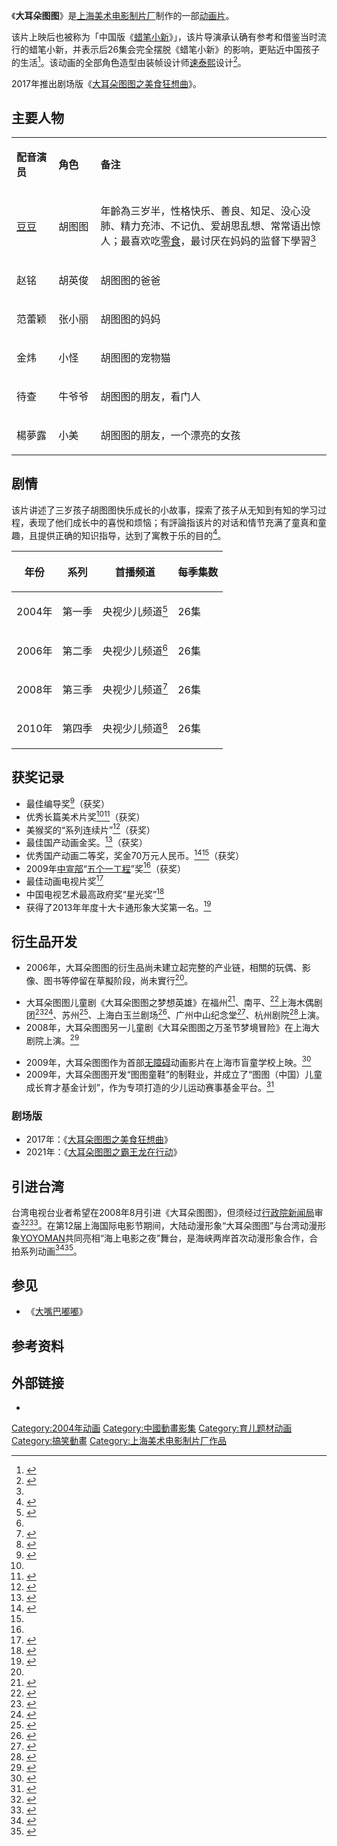 {{电视节目信息框
| 颜色      = 
| 名称      = 大耳朵图图
| 英文名称  = 
| 图片      = Big Ear Tutu S1.png
| 尺寸      = 220px
| 图说      = 第一季海報
| 别名      = 
| 类型      = 儿童动画 
| 格式      = 
| 原创      = 速泰熙
| 发展      = 
| 编剧      = 叮当
| 总导演    = 速达
| 导演      = 刁卫东
| 助理导演  = 
| 创意总监  = 
| 主持      = 
| 主演      = 
| 评委      = 
| 配音      = 
| 旁白      = 
| 国家      = 中国大陆
| 语言      = 普通話
| 字幕      = 简体中文
| 标语      = 
| 季数      = 5季
| 集数      = 134集（未完结）
| 每集列表  = 
| 每集长度  = 11分钟
| 配乐作曲  = 
| 主题曲    = 快乐小孩
| 片头曲    = 
| 作曲      = 
| 作词      = 
| 演唱      = 
| 片尾曲    = 
| 作曲2     = 
| 作词2     = 
| 演唱2     = 
| 插曲      = 
| 制作年份  = 
| 制片人    = 
| 共同制片人 = 
| 出品人    = [[朱咏雷|朱咏雷]]、朱永德 
| 监制      = 金国平、陈文
| 执行制作  = 
| 共同执行制作 = 
<!-- | 副制作人  =  -->
| 顾问      = 
| 故事      = 叮当
| 编审      = 
| 剪辑      = 
| 外景      = 
| 摄影      = 
| 机位      = 
| 制作公司  = 上海美术电影制片厂
| 电视网    = 中央电视台少儿频道
| 图像制式  = 
| 声音制式  = 
| 播出国家  = 中国大陆

| 集数0     = 
| 每集长度0 = 
| 开始      = 2004年
| 结束      = 
| 电视网1   = 
| 图像制式1 = 
| 声音制式1 = 
| 播出国家1 = 
| 集数1     = 
| 每集长度1 = 
| 开始1     = 
| 结束1     = 
| 前作      = 
| 续作      = 
| 相关节目  = 
| 中国大陆名称 = 
| 台湾名称  = 
| 港澳名称  = 
| 马新名称  = 
| 官方网站  = 
| 制作网站  = 
| imdb_id   = 
| tv_com_id = 
}}

《'''大耳朵图图'''》是[[上海美术电影制片厂|上海美术电影制片厂]]制作的一部[[动画剧集|动画片]]。

该片上映后也被称为「中国版《[[蜡笔小新|蜡笔小新]]》」，该片导演承认确有参考和借鉴当时流行的蜡笔小新，并表示后26集会完全摆脱《蜡笔小新》的影响，更贴近中国孩子的生活<ref name=chuangzuo>{{cite news|title=美影厂着力打造本土动画经典人物 摆脱小新 图图要上大银幕|url=http://ent.sina.com.cn/x/2006-11-04/10501313389.html|accessdate=2014-08-13|newspaper=新浪娱乐|date=2006年11月4日|archive-date=2014-08-13|archive-url=https://web.archive.org/web/20140813160902/http://ent.sina.com.cn/x/2006-11-04/10501313389.html|dead-url=no}}</ref>。该动画的全部角色造型由装帧设计师[[速泰熙|速泰熙]]设计<ref>{{cite news |title=爱和平会滑雪的“小老虎”来了 |url=http://www.njdaily.cn/news/2022/0128/4190861068455477568.html |accessdate=2022-02-05 |work=南京日报 |date=2022-01-28 |archive-date=2022-02-05 |archive-url=https://web.archive.org/web/20220205101358/http://www.njdaily.cn/news/2022/0128/4190861068455477568.html }}</ref>。

2017年推出剧场版《[[大耳朵图图之美食狂想曲|大耳朵图图之美食狂想曲]]》。

==主要人物==
{|class="wikitable " width="60%"
|- style="background:cornflowerblue; color:white" align=center
|style="width:10%"|'''配音演员'''||style="width:10%"|'''角色'''||style="width:55%"|'''备注'''
|-
| [[潘延|豆豆]] ||    胡图图 ||  年齡為三岁半，性格快乐、善良、知足、没心没肺、精力充沛、不记仇、爱胡思乱想、常常语出惊人；最喜欢吃[[零食|零食]]，最讨厌在妈妈的监督下學習<ref name=chuangzuo></ref>
|-
| 赵铭 || 胡英俊 || 胡图图的爸爸
|-  
| 范蕾颖 || 张小丽 || 胡图图的妈妈
|-  
| 金炜 ||小怪 || 胡图图的宠物猫
|-
| 待查 || 牛爷爷 || 胡图图的朋友，看门人
|-  
| 楊夢露 || 小美 || 胡图图的朋友，一个漂亮的女孩
|}

==剧情==
{{章节扩充}}
该片讲述了三岁孩子胡图图快乐成长的小故事，探索了孩子从无知到有知的学习过程，表现了他们成长中的喜悦和烦恼；有評論指该片的对话和情节充满了童真和童趣，且提供正确的知识指导，达到了寓教于乐的目的<ref>{{cite news|title=国家广播电影电视总局关于推荐2005年度第二批优秀国产动画片的通知|url=http://www.chinalawedu.com/news/1200/22598/22619/22879/2006/3/cd83682927161413600211629-0.htm|accessdate=2014-08-13|newspaper=中国法律教育网|date=2005-07-18|deadurl=yes|archiveurl=https://web.archive.org/web/20140813184801/http://www.chinalawedu.com/news/1200/22598/22619/22879/2006/3/cd83682927161413600211629-0.htm|archivedate=2014-08-13}}</ref>。
{| class="wikitable"
|-
! 年份 !! 系列 !! 首播频道 !! 每季集数
|-
| 2004年|| 第一季 || 央视少儿频道<ref name=rebo>{{cite news|title=上影美术片《大耳朵图图》第二季央视热播(图)|url=http://ent.sina.com.cn/v/m/2008-01-23/17291889099.shtml|accessdate=2014-08-13|newspaper=新浪娱乐|date=2008年1月23日|archive-date=2014-08-13|archive-url=https://web.archive.org/web/20140813172541/http://ent.sina.com.cn/v/m/2008-01-23/17291889099.shtml|dead-url=no}}</ref>||26集
|-
| 2006年 || 第二季 || 央视少儿频道<ref name=rebo/>||26集
|-
| 2008年 || 第三季 || 央视少儿频道<ref name=wugeyi>{{cite news|title=《大耳朵图图》再创收视传奇 今夏炙热央视少儿|url=http://ent.qq.com/a/20110520/000522.htm|accessdate=2014-08-18|newspaper=腾讯网|date=2011年5月20日|archive-date=2014-11-01|archive-url=https://web.archive.org/web/20141101043043/http://ent.qq.com/a/20110520/000522.htm|dead-url=no}}</ref>||26集
|-
| 2010年 || 第四季 || 央视少儿频道<ref name=disiji>{{cite news|title=美影厂《西柏坡》即将杀青|url=http://ent.163.com/11/0317/07/6VB5401T00032DGD.html|accessdate=2014-08-18|newspaper=网易|date=2011-03-17|archive-url=https://web.archive.org/web/20141101035922/http://ent.163.com/11/0317/07/6VB5401T00032DGD.html|archive-date=2014-11-01|dead-url=yes}}</ref>||26集
|}

==获奖记录==
*最佳编导奖<ref name=yanshengping>{{cite news|title=《大耳朵图图》频频获奖 衍生产品迟迟未动 上海动画产业链“瞻前”未“顾后”|url=http://ent.sina.com.cn/x/2006-11-08/09001318226.html|accessdate=2014-08-13|newspaper=新浪娱乐|date=2006年11月8日|archive-date=2014-08-13|archive-url=https://web.archive.org/web/20140813163201/http://ent.sina.com.cn/x/2006-11-08/09001318226.html|dead-url=no}}</ref>（获奖）
*优秀长篇美术片奖<ref name=yanshengping></ref><ref name=huojinyingjiang>{{cite news|title=第23届金鹰奖颁奖典礼隆重举行 各奖项尘埃落定|url=http://ent.qq.com/a/20061029/000126.htm|accessdate=2014-08-13|newspaper=腾讯|date=2006年10月29日|archive-date=2014-08-13|archive-url=https://web.archive.org/web/20140813220738/http://ent.qq.com/a/20061029/000126.htm|dead-url=no}}</ref>（获奖）
*美猴奖的“系列连续片”<ref name=diwucijiang>{{cite news|title=《大耳朵图图》获奖 讲述3岁小孩图图的故事|url=http://ent.sina.com.cn/m/c/2008-05-06/12472014792.shtml|accessdate=2014-08-13|newspaper=新浪娱乐|date=2008年5月6日|archive-date=2014-08-13|archive-url=https://web.archive.org/web/20140813184518/http://ent.sina.com.cn/m/c/2008-05-06/12472014792.shtml|dead-url=no}}</ref>（获奖）
*最佳国产动画金奖。<ref name=jinjiang>{{cite news|title=《士兵突击》《金婚》揽尽白玉兰|url=http://yule.sohu.com/20080613/n257483889.shtml|accessdate=2014-08-13|newspaper=搜狐|date=2008年6月13日|archive-date=2014-08-13|archive-url=https://web.archive.org/web/20140813212625/http://yule.sohu.com/20080613/n257483889.shtml|dead-url=no}}</ref>（获奖）
*优秀国产动画二等奖，奖金70万元人民币。<ref>{{cite news|title=广电总局出资890万元重奖国产原创动画|url=http://news.163.com/09/0827/07/5HN5JJ5L0001124J.html|accessdate=2014-08-18|newspaper=网易|date=2009-08-27|archive-url=https://web.archive.org/web/20141101024945/http://news.163.com/09/0827/07/5HN5JJ5L0001124J.html|archive-date=2014-11-01|dead-url=yes}}</ref><ref name=wugeyi></ref>（获奖）
*2009年[[中共中央宣传部|中宣部]]“[[五个一工程|五个一工程]]”奖<ref name=wugeyi></ref>（获奖）
*最佳动画电视片奖<ref name=donghuadianshipian>{{cite web|author=中国国务院|title=“中国文化艺术政府奖首届动漫奖”评审结果公示|url=http://www.gov.cn/gzdt/2011-12/14/content_2020156.htm|work=获奖名单|accessdate=2014-08-18|archive-date=2014-11-01|archive-url=https://web.archive.org/web/20141101035023/http://www.gov.cn/gzdt/2011-12/14/content_2020156.htm|dead-url=no}}</ref>
*中国电视艺术最高政府奖“星光奖”<ref>{{cite news|title=《大耳朵图图》获星光奖|url=http://news.sina.com.cn/o/2010-01-24/083016983946s.shtml|accessdate=2014-11-01|newspaper=新浪|date=2010年1月24日|archive-date=2014-11-01|archive-url=https://web.archive.org/web/20141101025553/http://news.sina.com.cn/o/2010-01-24/083016983946s.shtml|dead-url=no}}</ref>
*获得了2013年年度十大卡通形象大奖第一名。<ref>{{cite news|title=名列中国十大卡通形象大奖第一|url=http://news.sohu.com/20120719/n348572579.shtml|accessdate=2014-11-01|newspaper=搜狐|date=2012-07-19|archive-date=2014-11-01|archive-url=https://web.archive.org/web/20141101033034/http://news.sohu.com/20120719/n348572579.shtml|dead-url=no}}</ref>

==衍生品开发==
*2006年，大耳朵图图的衍生品尚未建立起完整的产业链，相關的玩偶、影像、图书等停留在草擬阶段，尚未實行<ref name=yanshengping></ref>。

*大耳朵图图儿童剧《大耳朵图图之梦想英雄》在福州<ref>{{cite news|title=舞台剧《大耳朵图图》月末登陆福州大戏院(图)|url=http://gb.cri.cn/27504/2009/03/10/3905s2453767.htm|accessdate=2014-08-18|newspaper=国际在线|date=2009-03-10|archive-date=2014-11-01|archive-url=https://web.archive.org/web/20141101024755/http://gb.cri.cn/27504/2009/03/10/3905s2453767.htm|dead-url=no}}</ref>、南平、<ref>{{cite news|title=儿童剧《大耳朵图图》福建演 成了小朋友的知己|url=http://ent.sina.com.cn/j/2009-03-05/10442402990.shtml|accessdate=2014-08-13|newspaper=新浪娱乐|date=2009年3月5日|archive-date=2014-08-13|archive-url=https://web.archive.org/web/20140813172538/http://ent.sina.com.cn/j/2009-03-05/10442402990.shtml|dead-url=no}}</ref>上海木偶剧团<ref name=zhengrenju>{{cite news|title=《大耳朵图图》走上舞台 告别木偶剧由真人扮演|url=http://ent.sina.com.cn/j/2008-11-11/02182244437.shtml|accessdate=2014-08-18|newspaper=新浪娱乐|date=2008年11月11日|archive-date=2014-08-14|archive-url=https://web.archive.org/web/20140814002006/http://ent.sina.com.cn/j/2008-11-11/02182244437.shtml|dead-url=no}}</ref><ref>{{cite news|title=小观众与演员一起战胜“国王”|url=http://news.163.com/11/1005/14/7FK2C9FD00014AED.html|accessdate=2014-08-18|newspaper=网易娱乐|date=2011-10-05|archive-url=https://web.archive.org/web/20141101023359/http://news.163.com/11/1005/14/7FK2C9FD00014AED.html|archive-date=2014-11-01|dead-url=yes}}</ref>、苏州<ref name=kaiming>{{cite news|title=《大耳朵图图》将在开明上演|url=http://www.js.xinhuanet.com/suzhou/2008-10/17/content_14664588.htm|accessdate=2014-08-13|newspaper=新华网|date=2008年10月17日|deadurl=yes|archiveurl=https://web.archive.org/web/20140813162336/http://www.js.xinhuanet.com/suzhou/2008-10/17/content_14664588.htm|archivedate=2014年8月13日}}</ref>、上海白玉兰剧场<ref>{{cite news|title=人偶剧《大耳朵图图》再演 结合魔幻与现实|url=http://ent.sina.com.cn/j/2009-01-07/02072331219.shtml|accessdate=2014-08-18|newspaper=新浪娱乐|date=2009年1月7日|archive-date=2014-11-01|archive-url=https://web.archive.org/web/20141101030640/http://ent.sina.com.cn/j/2009-01-07/02072331219.shtml|dead-url=no}}</ref>、广州中山纪念堂<ref>{{cite news|title=儿童观众可看《大耳朵图图》《小木头人》|url=http://ent.163.com/10/0430/14/65HBBI4P00032DGD.html|accessdate=2014-08-18|newspaper=网易娱乐|date=2010-04-30|archive-url=https://web.archive.org/web/20141101035953/http://ent.163.com/10/0430/14/65HBBI4P00032DGD.html|archive-date=2014-11-01|dead-url=yes}}</ref>、杭州剧院<ref>{{cite news|title=小木头人和大耳朵图图六一节杭州来两个新朋友|url=http://ent.163.com/10/0514/02/66K4KIVO00032DGD.html|accessdate=2014-08-18|newspaper=网易娱乐|date=2010-05-14|archive-url=https://web.archive.org/web/20141101035942/http://ent.163.com/10/0514/02/66K4KIVO00032DGD.html|archive-date=2014-11-01|dead-url=yes}}</ref>上演。
*2008年，大耳朵图图另一儿童剧《大耳朵图图之万圣节梦境冒险》在上海大剧院上演。<ref>{{cite news|title=大耳朵图图万圣节梦境冒险|url=http://ent.163.com/08/1029/14/4PE8VNTS00032DGD.html|accessdate=2014-08-18|newspaper=网易|date=2008-10-29|archive-date=2014-11-01|archive-url=https://web.archive.org/web/20141101035948/http://ent.163.com/08/1029/14/4PE8VNTS00032DGD.html|dead-url=no}}</ref>

*2009年，大耳朵图图作为首部[[无障碍|无障碍]]动画影片在上海市盲童学校上映。<ref>{{cite news|title=即时播报：首部无障碍动画影片今日上映|url=http://news.163.com/09/0513/15/59735B9V0001124J.html|accessdate=2014-08-18|newspaper=解放网|date=2009-05-13|archive-url=https://web.archive.org/web/20141101024943/http://news.163.com/09/0513/15/59735B9V0001124J.html|archive-date=2014-11-01|dead-url=yes}}</ref>
*2009年，大耳朵图图开发“图图童鞋”的制鞋业，并成立了“图图（中国）儿童成长育才基金计划”，作为专项打造的少儿运动赛事基金平台。<ref>{{cite news|title=陈忠实：问鼎健康童鞋第一品牌|url=http://news.ef360.com/Articles/2009-10-22/220076.html|accessdate=2014-08-18|newspaper=华衣网|date=2009-10-22|archive-date=2014-11-01|archive-url=https://web.archive.org/web/20141101025505/http://news.ef360.com/Articles/2009-10-22/220076.html|dead-url=no}}</ref>

===剧场版===
*2017年：《[[大耳朵图图之美食狂想曲|大耳朵图图之美食狂想曲]]》
*2021年：《[[大耳朵图图之霸王龙在行动|大耳朵图图之霸王龙在行动]]》

==引进台湾==
台湾电视台业者希望在2008年8月引进《大耳朵图图》，但须经过[[行政院新闻局|行政院新闻局]]审查<ref>{{cite news |title=《大耳朵圖圖》登台？ NCC：不得違反兩岸人民關係條例 |url=http://www.nownews.com/n/2009/07/01/907563 |language=zh-hant |publisher=[[今日新聞|今日新聞]] |date=2009年7月1日 |accessdate=2014年8月15日 |archive-date=2014年8月19日 |archive-url=https://web.archive.org/web/20140819090453/http://www.nownews.com/n/2009/07/01/907563 |dead-url=no }}</ref><ref name=xingzhengyuan>{{cite news|title="大耳朵图图"欲登台 NCC:不得违反相关条例|url=http://news.xinhuanet.com/tw/2009-07/02/content_11638136.htm|accessdate=2014-08-13|newspaper=新华网|date=2009-07-02|archive-date=2009-07-06|archive-url=https://web.archive.org/web/20090706192747/http://news.xinhuanet.com/tw/2009-07/02/content_11638136.htm|dead-url=no}}</ref>。在第12届上海国际电影节期间，大陆动漫形象“大耳朵图图”与台湾动漫形象[[YOYOMAN|YOYOMAN]]共同亮相“海上电影之夜”舞台，是海峡两岸首次动漫形象合作，合拍系列动画<ref name=hepai>{{cite news|title=海峡两岸共拍动画片 大耳朵图图牵手YOYOMAN|url=http://ent.sina.com.cn/m/c/2009-06-23/02102576392.shtml|accessdate=2014-08-13|newspaper=新浪|date=2009年6月23日|archive-date=2014-08-13|archive-url=https://web.archive.org/web/20140813182853/http://ent.sina.com.cn/m/c/2009-06-23/02102576392.shtml|dead-url=no}}</ref><ref>{{cite news |title=當YOYOMan遇上圖圖！　 兩岸首例合製卡通即將登場 |url=http://www.nownews.com/n/2009/06/16/922812 |language=zh-hant |publisher=今日新聞 |date=2009年6月16日 |accessdate=2014年8月15日 |archive-date=2014年8月19日 |archive-url=https://web.archive.org/web/20140819083957/http://www.nownews.com/n/2009/06/16/922812 |dead-url=no }}</ref>。

==参见==
* 《[[大嘴巴嘟嘟|大嘴巴嘟嘟]]》

==参考资料==
{{reflist|2}}

==外部链接==
* {{douban}}

{{DEFAULTSORT:Tutu the Big Ears}}
[[Category:2004年动画|Category:2004年动画]]
[[Category:中國動畫影集|Category:中國動畫影集]]
[[Category:育儿题材动画|Category:育儿题材动画]]
[[Category:搞笑動畫|Category:搞笑動畫]]
[[Category:上海美术电影制片厂作品|Category:上海美术电影制片厂作品]]